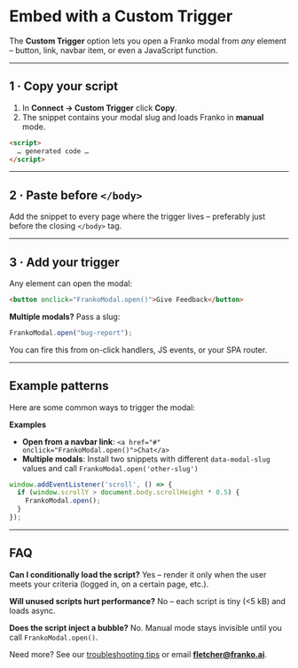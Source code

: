 # Embed with a Custom Trigger

The **Custom Trigger** option lets you open a Franko modal from *any* element – button, link, navbar item, or even a JavaScript function.

---

## 1 · Copy your script

1. In **Connect → Custom Trigger** click **Copy**.
2. The snippet contains your modal slug and loads Franko in **manual** mode.

```html
<script>
  … generated code …
</script>
```

---

## 2 · Paste before `</body>`

Add the snippet to every page where the trigger lives – preferably just before the closing `</body>` tag.

---

## 3 · Add your trigger

Any element can open the modal:

```html
<button onclick="FrankoModal.open()">Give Feedback</button>
```

**Multiple modals?** Pass a slug:

```js
FrankoModal.open("bug-report");
```

You can fire this from on-click handlers, JS events, or your SPA router.

---

## Example patterns

Here are some common ways to trigger the modal:

**Examples**

- **Open from a navbar link**: `<a href="#" onclick="FrankoModal.open()">Chat</a>`
- **Multiple modals**: Install two snippets with different `data-modal-slug` values and call `FrankoModal.open('other-slug')`

```js
window.addEventListener('scroll', () => {
  if (window.scrollY > document.body.scrollHeight * 0.5) {
    FrankoModal.open();
  }
});
```

---

## FAQ

**Can I conditionally load the script?** Yes – render it only when the user meets your criteria (logged in, on a certain page, etc.).

**Will unused scripts hurt performance?** No – each script is tiny (<5 kB) and loads async.

**Does the script inject a bubble?** No. Manual mode stays invisible until you call `FrankoModal.open()`.

Need more? See our [troubleshooting tips](./bubble.md#5--troubleshooting) or email **fletcher@franko.ai**. 